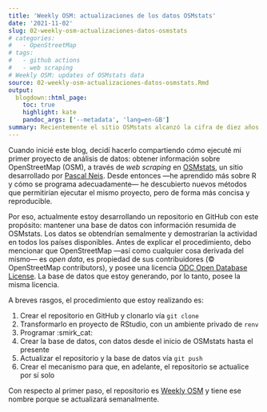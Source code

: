 ```yaml
---
title: 'Weekly OSM: actualizaciones de los datos OSMstats'
date: '2021-11-02'
slug: 02-weekly-osm-actualizaciones-datos-osmstats
# categories:
#   - OpenStreetMap
# tags:
#   - github actions
#   - web scraping
# Weekly OSM: updates of OSMstats data
source: 02-weekly-osm-actualizaciones-datos-osmstats.Rmd
output:
  blogdown::html_page:
    toc: true
    highlight: kate
    pandoc_args: ['--metadata', 'lang=en-GB']
summary: Recientemente el sitio OSMstats alcanzó la cifra de diez años de datos; para celebrarlo (y para aplicar nuevos métodos) estoy desarrollando un repositorio que recoge esos datos, y actualiza su propia base de datos.
---
```


Cuando inicié este blog, decidí hacerlo compartiendo cómo ejecuté mi primer proyecto
de análisis de datos: obtener información sobre OpenStreetMap (OSM), a través de *web
scraping* en [OSMstats](https://osmstats.neis-one.org), un sitio desarrollado por
[Pascal Neis](https://neis-one.org/about). Desde entonces ---he aprendido más sobre
R y cómo se programa adecuadamente--- he descubierto nuevos métodos que permitirían
ejecutar el mismo proyecto, pero de forma más concisa y reproducible.

Por eso, actualmente estoy desarrollando un repositorio en GitHub con este propósito:
mantener una base de datos con información resumida de OSMstats. Los datos se obtendrían
semalmente y demostrarían la actividad en todos los países disponibles. Antes de explicar
el procedimiento, debo mencionar que OpenStreetMap ---así como cualquier cosa derivada del
mismo--- es *open data*, es propiedad de sus contribuidores (© OpenStreetMap contributors),
y posee una licencia [ODC Open Database License](https://www.openstreetmap.org/copyright).
La base de datos que estoy generando, por lo tanto, posee la misma licencia.

A breves rasgos, el procedimiento que estoy realizando es:

1. Crear el repositorio en GitHub y clonarlo vía `git clone`
2. Transformarlo en proyecto de RStudio, con un ambiente privado de `renv`
3. Programar :smirk_cat:
4. Crear la base de datos, con datos desde el inicio de OSMstats hasta el presente
5. Actualizar el repositorio y la base de datos vía `git push`
6. Crear el mecanismo para que, en adelante, el repositorio se actualice por sí solo

Con respecto al primer paso, el repositorio es [Weekly OSM](https://github.com/ruevko/weekly-osm)
y tiene ese nombre porque se actualizará semanalmente.
